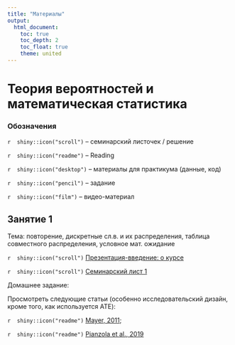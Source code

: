 ```yaml
---
title: "Материалы"
output:
  html_document:
    toc: true
    toc_depth: 2
    toc_float: true
    theme: united
---
```

# Теория вероятностей и математическая статистика

### Обозначения

`r  shiny::icon("scroll")` -- семинарский листочек / решение 

`r  shiny::icon("readme")` -- Reading

`r  shiny::icon("desktop")` -- материалы для практикума (данные, код)

`r  shiny::icon("pencil")` -- задание

`r  shiny::icon("film")` -- видео-материал


## Занятие 1
 
Тема: повторение, дискретные сл.в. и их распределения, таблица совместного распределения, условное мат. ожидание

`r  shiny::icon("scroll")` <a href="tvims2_intro_2025.pdf" title=>Презентация-введение: о курсе</a>

`r  shiny::icon("scroll")` <a href="tvims2_seminar1_2025.pdf" title=>Семинарский лист 1</a>

Домашнее задание: 
 
Просмотреть следующие статьи (особенно исследовательский дизайн, кроме того, как используется ATE): 

`r  shiny::icon("readme")` <a href="https://disk.yandex.ru/i/ri6jodHqYpQxCw" title=>Mayer, 2011</a>; 

`r  shiny::icon("readme")` <a href="https://disk.yandex.ru/i/egohYd4tpMy_gg" title=>Pianzola et al., 2019</a>
 
